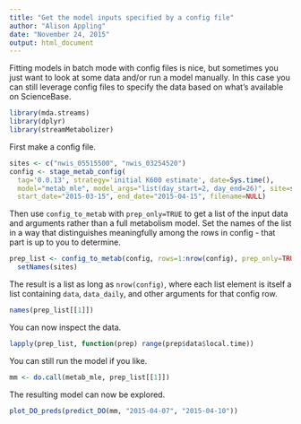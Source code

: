 ```yaml
---
title: "Get the model inputs specified by a config file"
author: "Alison Appling"
date: "November 24, 2015"
output: html_document
---
```


Fitting models in batch mode with config files is nice, but sometimes you just want to look at some data and/or run a model manually. In this case you can still leverage config files to specify the data based on what's available on ScienceBase.

```r
library(mda.streams)
library(dplyr)
library(streamMetabolizer)
```

First make a config file.
```r
sites <- c("nwis_05515500", "nwis_03254520")
config <- stage_metab_config(
  tag='0.0.13', strategy='initial K600 estimate', date=Sys.time(), 
  model="metab_mle", model_args="list(day_start=2, day_end=26)", site=sites, 
  start_date="2015-03-15", end_date="2015-04-15", filename=NULL)
```

Then use `config_to_metab` with `prep_only=TRUE` to get a list of the input data and arguments rather than a full metabolism model. Set the names of the list in a way that distinguishes meaningfully among the rows in config - that part is up to you to determine.
```r
prep_list <- config_to_metab(config, rows=1:nrow(config), prep_only=TRUE) %>%
  setNames(sites)
```

The result is a list as long as `nrow(config)`, where each list element is itself a list containing `data`, `data_daily`, and other arguments for that config row.
```r
names(prep_list[[1]])
```

You can now inspect the data.
```r
lapply(prep_list, function(prep) range(prep$data$local.time))
```

You can still run the model if you like.
```r
mm <- do.call(metab_mle, prep_list[[1]])
```

The resulting model can now be explored.
```r
plot_DO_preds(predict_DO(mm, "2015-04-07", "2015-04-10"))
```